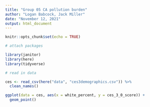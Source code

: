 ```yaml
---
title: "Group 05 CA pollution burden"
author: "Logan Babcock, Jack Miller"
date: "November 12, 2021"
output: html_document
---
```


```r
knitr::opts_chunk$set(echo = TRUE)

# attach packages

library(janitor)
library(here)
library(tidyverse)

```

```r
# read in data

ces <- read_csv(here("data", "ces3demographics.csv")) %>% 
  clean_names()
```

```r
ggplot(data = ces, aes(x = white_percent, y = ces_3_0_score)) +
  geom_point()
```

